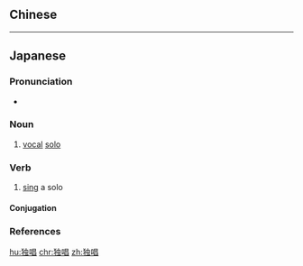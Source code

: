 {{also|獨唱}}
==Chinese==
{{zh-see|獨唱}}

----

==Japanese==
{{ja-kanjitab|どく|しょう|yomi=on}}

===Pronunciation===
* {{ja-pron|どくしょう|y=o|acc=0|dev=2|acc_ref=NHK}}

===Noun===
{{ja-noun|どくしょう}}

# [[vocal]] [[solo]]

===Verb===
{{ja-verb-suru|tr=trans|どくしょう}}

# [[sing]] a solo
#: {{ja-usex|プロの歌手が国歌を独唱している。|プロ の かしゅ が こっか を どくしょう している。|A professional vocalist is singing the national anthem.}}

====Conjugation====
{{ja-suru|どくしょう}}

===References===
<references/>

[[hu:独唱]]
[[chr:独唱]]
[[zh:独唱]]